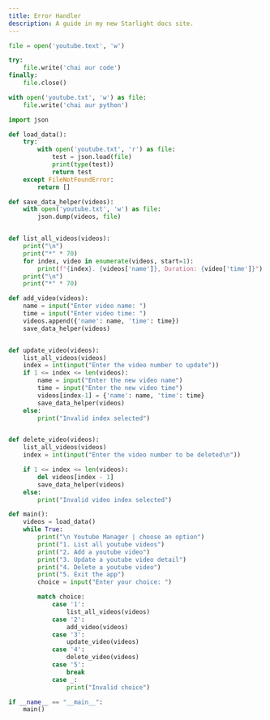 ```yaml
---
title: Error Handler
description: A guide in my new Starlight docs site.
---
```


```py 
file = open('youtube.text', 'w')

try:
    file.write('chai aur code')
finally:
    file.close()

with open('youtube.txt', 'w') as file:
    file.write('chai aur python')
```

```py
import json

def load_data():
    try:
        with open('youtube.txt', 'r') as file:
            test = json.load(file)
            print(type(test))
            return test
    except FileNotFoundError:
        return []

def save_data_helper(videos):
    with open('youtube.txt', 'w') as file:
        json.dump(videos, file)


def list_all_videos(videos):
    print("\n")
    print("*" * 70)
    for index, video in enumerate(videos, start=1):
        print(f"{index}. {videos['name']}, Duration: {video['time']}")
    print("\n")
    print("*" * 70)

def add_video(videos):
    name = input("Enter video name: ")
    time = input("Enter video time: ")
    videos.append({'name': name, 'time': time})
    save_data_helper(videos)


def update_video(videos):
    list_all_videos(videos)
    index = int(input("Enter the video number to update"))
    if 1 <= index <= len(videos):
        name = input("Enter the new video name")
        time = input("Enter the new video time")
        videos[index-1] = {'name': name, 'time': time}
        save_data_helper(videos)
    else:
        print("Invalid index selected")


def delete_video(videos):
    list_all_videos(videos)
    index = int(input("Enter the video number to be deleted\n"))

    if 1 <= index <= len(videos):
        del videos[index - 1]
        save_data_helper(videos)
    else:
        print("Invalid video index selected")

def main():
    videos = load_data()
    while True:
        print("\n Youtube Manager | choose an option")
        print("1. List all youtube videos")
        print("2. Add a youtube video")
        print("3. Update a youtube video detail")
        print("4. Delete a youtube video")
        print("5. Exit the app")
        choice = input("Enter your choice: ")

        match choice:
            case '1':
                list_all_videos(videos)
            case '2':
                add_video(videos)
            case '3':
                update_video(videos)
            case '4':
                delete_video(videos)
            case '5':
                break
            case _:
                print("Invalid choice")

if __name__ == "__main__":
    main()
```